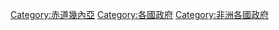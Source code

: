 [[Category:赤道幾內亞|Category:赤道幾內亞]]
[[Category:各國政府|Category:各國政府]]
[[Category:非洲各國政府|Category:非洲各國政府]]